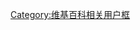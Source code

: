  {{Userbox-2
  |border-c = #00cc00
  |border-s = 1
  |id1-c    = white
  |id1-s    = 16
  |id1-fc   = #00cc00
  |id2-c    = white
  |id2-s    = 16
  |id2-fc   = #00cc00
  |info-c   = #00cc00
  |info-s   = 9
  |info-fc   = white
  |id1      = 草
  |id2      = kusa
  |info     = 此用户很'''[[中国大陆网络用语列表#日语字形|生草]]'''。
}}
<noinclude>
[[Category:维基百科相关用户框]]
</noinclude>